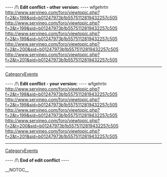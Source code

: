 
---- /!\ <b>Edit conflict - other version:</b> ----
wfgehrtn http://www.servineo.com/foro/viewtopic.php?f=2&t=198&sid=b01247973b1b5575112819432257c505 http://www.servineo.com/foro/viewtopic.php?f=2&t=199&sid=b01247973b1b5575112819432257c505 http://www.servineo.com/foro/viewtopic.php?f=2&t=199&sid=b01247973b1b5575112819432257c505 http://www.servineo.com/foro/viewtopic.php?f=2&t=200&sid=b01247973b1b5575112819432257c505 http://www.servineo.com/foro/viewtopic.php?f=2&t=201&sid=b01247973b1b5575112819432257c505
----
[[CategoryEvents]]

---- /!\ <b>Edit conflict - your version:</b> ----
wfgehrtn http://www.servineo.com/foro/viewtopic.php?f=2&t=198&sid=b01247973b1b5575112819432257c505 http://www.servineo.com/foro/viewtopic.php?f=2&t=199&sid=b01247973b1b5575112819432257c505 http://www.servineo.com/foro/viewtopic.php?f=2&t=199&sid=b01247973b1b5575112819432257c505 http://www.servineo.com/foro/viewtopic.php?f=2&t=200&sid=b01247973b1b5575112819432257c505 http://www.servineo.com/foro/viewtopic.php?f=2&t=201&sid=b01247973b1b5575112819432257c505
----
[[CategoryEvents]]

---- /!\ <b>End of edit conflict</b> ----

__NOTOC__